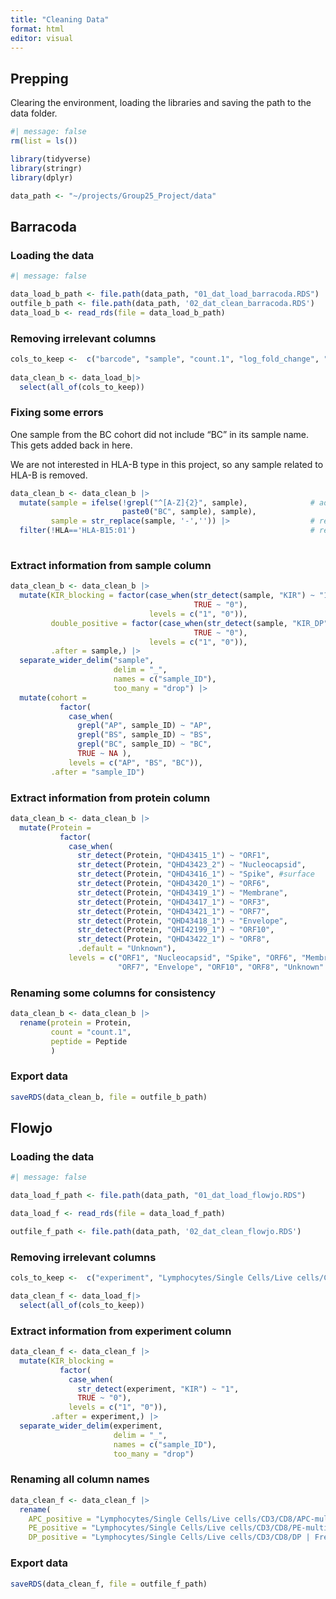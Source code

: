 ```yaml
---
title: "Cleaning Data"
format: html
editor: visual
---
```


## Prepping

Clearing the environment, loading the libraries and saving the path to the data folder.

```r
#| message: false
rm(list = ls())

library(tidyverse)
library(stringr)
library(dplyr)

data_path <- "~/projects/Group25_Project/data"
```

## Barracoda

### Loading the data

```r
#| message: false

data_load_b_path <- file.path(data_path, "01_dat_load_barracoda.RDS")
outfile_b_path <- file.path(data_path, '02_dat_clean_barracoda.RDS')
data_load_b <- read_rds(file = data_load_b_path)

```

### Removing irrelevant columns

```r
cols_to_keep <-  c("barcode", "sample", "count.1", "log_fold_change", "p", "HLA", "Protein", "Peptide", "filename")
  
data_clean_b <- data_load_b|>
  select(all_of(cols_to_keep))
```

### Fixing some errors

One sample from the BC cohort did not include "BC" in its sample name. This gets added back in here.

We are not interested in HLA-B type in this project, so any sample related to HLA-B is removed.

```r
data_clean_b <- data_clean_b |>
  mutate(sample = ifelse(!grepl("^[A-Z]{2}", sample),              # add 'BC' to sample
                         paste0("BC", sample), sample),
         sample = str_replace(sample, '-','')) |>                  # remove dashes
  filter(!HLA=='HLA-B15:01')                                       # removing HLA-Bs
  
```

### Extract information from sample column

```r
data_clean_b <- data_clean_b |>
  mutate(KIR_blocking = factor(case_when(str_detect(sample, "KIR") ~ "1",
                                         TRUE ~ "0"),
                               levels = c("1", "0")),
         double_positive = factor(case_when(str_detect(sample, "KIR_DP") ~ "1",
                                         TRUE ~ "0"),
                               levels = c("1", "0")),
         .after = sample,) |>
  separate_wider_delim("sample",
                       delim = "_",
                       names = c("sample_ID"),
                       too_many = "drop") |>
  mutate(cohort =
           factor(
             case_when(
               grepl("AP", sample_ID) ~ "AP",
               grepl("BS", sample_ID) ~ "BS",
               grepl("BC", sample_ID) ~ "BC",
               TRUE ~ NA ),
             levels = c("AP", "BS", "BC")),
         .after = "sample_ID")

```

### Extract information from protein column

```r
data_clean_b <- data_clean_b |>
  mutate(Protein =
           factor(
             case_when(
               str_detect(Protein, "QHD43415_1") ~ "ORF1",
               str_detect(Protein, "QHD43423_2") ~ "Nucleocapsid",
               str_detect(Protein, "QHD43416_1") ~ "Spike", #surface
               str_detect(Protein, "QHD43420_1") ~ "ORF6",
               str_detect(Protein, "QHD43419_1") ~ "Membrane",
               str_detect(Protein, "QHD43417_1") ~ "ORF3",
               str_detect(Protein, "QHD43421_1") ~ "ORF7",
               str_detect(Protein, "QHD43418_1") ~ "Envelope",
               str_detect(Protein, "QHI42199_1") ~ "ORF10",
               str_detect(Protein, "QHD43422_1") ~ "ORF8",
               .default = "Unknown"),
             levels = c("ORF1", "Nucleocapsid", "Spike", "ORF6", "Membrane", "ORF3",
                        "ORF7", "Envelope", "ORF10", "ORF8", "Unknown" )))
```

### Renaming some columns for consistency

```r
data_clean_b <- data_clean_b |>
  rename(protein = Protein,
         count = "count.1",
         peptide = Peptide
         )
```

### Export data

```r
saveRDS(data_clean_b, file = outfile_b_path)
```

## Flowjo

### Loading the data

```r
#| message: false

data_load_f_path <- file.path(data_path, "01_dat_load_flowjo.RDS")

data_load_f <- read_rds(file = data_load_f_path)

outfile_f_path <- file.path(data_path, '02_dat_clean_flowjo.RDS')
```

### Removing irrelevant columns

```r
cols_to_keep <-  c("experiment", "Lymphocytes/Single Cells/Live cells/CD3/CD8/APC-multimer | Freq. of Parent", "Lymphocytes/Single Cells/Live cells/CD3/CD8/DP | Freq. of Parent", "Lymphocytes/Single Cells/Live cells/CD3/CD8/PE-multimer | Freq. of Parent")

data_clean_f <- data_load_f|>
  select(all_of(cols_to_keep))
```

### Extract information from experiment column

```r

data_clean_f <- data_clean_f |>
  mutate(KIR_blocking =
           factor(
             case_when(
               str_detect(experiment, "KIR") ~ "1",
               TRUE ~ "0"),
             levels = c("1", "0")),
         .after = experiment,) |>
  separate_wider_delim(experiment,
                       delim = "_",
                       names = c("sample_ID"),
                       too_many = "drop")

```

### Renaming all column names

```r

data_clean_f <- data_clean_f |>
  rename(
    APC_positive = "Lymphocytes/Single Cells/Live cells/CD3/CD8/APC-multimer | Freq. of Parent",
    PE_positive = "Lymphocytes/Single Cells/Live cells/CD3/CD8/PE-multimer | Freq. of Parent",
    DP_positive = "Lymphocytes/Single Cells/Live cells/CD3/CD8/DP | Freq. of Parent")
```

### Export data

```r

saveRDS(data_clean_f, file = outfile_f_path)
```
